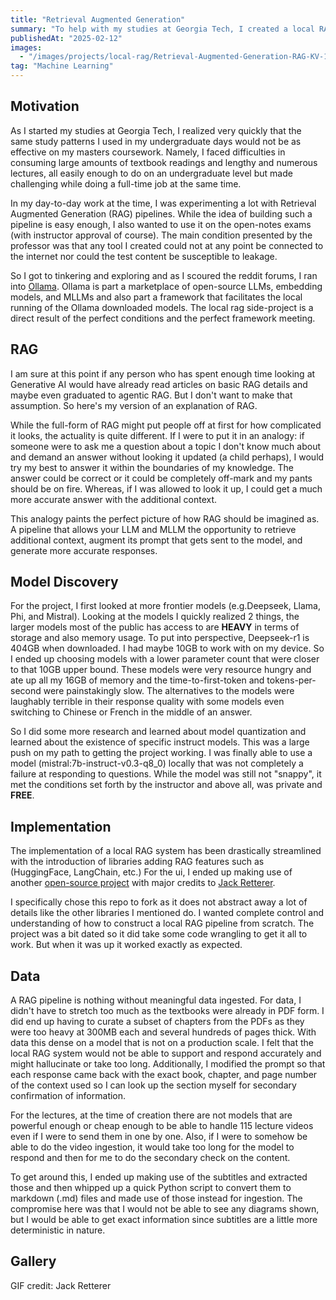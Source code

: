 ```yaml
---
title: "Retrieval Augmented Generation"
summary: "To help with my studies at Georgia Tech, I created a local RAG system that is completely private and cutoff from the internet."
publishedAt: "2025-02-12"
images:
  - "/images/projects/local-rag/Retrieval-Augmented-Generation-RAG-KV-1.jpg"
tag: "Machine Learning"
---
```


## Motivation

As I started my studies at Georgia Tech, I realized very quickly that the same study patterns
I used in my undergraduate days would not be as effective on my masters coursework. 
Namely, I faced difficulties in consuming large amounts of textbook readings and 
lengthy and numerous lectures, all easily enough to do on an undergraduate level but made 
challenging while doing a full-time job at the same time.

In my day-to-day work at the time, I was experimenting a lot with Retrieval Augmented Generation (RAG)
pipelines. While the idea of building such a pipeline is easy enough, I also wanted to use it on
the open-notes exams (with instructor approval of course). The main condition presented by the
professor was that any tool I created could not at any point be connected to the internet nor 
could the test content be susceptible to leakage.

So I got to tinkering and exploring and as I scoured the reddit forums, I ran into [Ollama](https://ollama.com/).
Ollama is part a marketplace of open-source LLMs, embedding models, and MLLMs and also part a framework
that facilitates the local running of the Ollama downloaded models. The local rag side-project is a direct
result of the perfect conditions and the perfect framework meeting.

## RAG
I am sure at this point if any person who has spent enough time looking at Generative AI would
have already read articles on basic RAG details and maybe even graduated to agentic RAG.
But I don't want to make that assumption. So here's my version of an explanation of RAG.

While the full-form of RAG might put people off at first for how complicated it looks, the 
actuality is quite different. If I were to put it in an analogy: if someone were to ask me 
a question about a topic I don't know much about and demand an answer without looking it updated
(a child perhaps), I would try my best to answer it within the boundaries of my knowledge.
The answer could be correct or it could be completely off-mark and my pants should be on fire.
Whereas, if I was allowed to look it up, I could get a much more accurate answer with the additional context.

This analogy paints the perfect picture of how RAG should be imagined as. A pipeline that allows
your LLM and MLLM the opportunity to retrieve additional context, augment its prompt that gets
sent to the model, and generate more accurate responses. 

## Model Discovery

For the project, I first looked at more frontier models (e.g.Deepseek, Llama, Phi, and Mistral).
Looking at the models I quickly realized 2 things, the larger models most of the public has access to
are **HEAVY** in terms of storage and also memory usage. To put into perspective, Deepseek-r1
is 404GB when downloaded. I had maybe 10GB to work with on my device. So I ended up choosing
models with a lower parameter count that were closer to that 10GB upper bound. These models
were very resource hungry and ate up all my 16GB of memory and the time-to-first-token 
and tokens-per-second were painstakingly slow. The alternatives to the models were laughably
 terrible in their response quality with some models even switching to Chinese or French in the
 middle of an answer.

So I did some more research and learned about model quantization and learned about the existence
of specific instruct models. This was a large push on my path to getting the project working.
I was finally able to use a model (mistral:7b-instruct-v0.3-q8_0) locally that was not 
completely a failure at responding to questions. While the model was still not "snappy", it 
met the conditions set forth by the instructor and above all, was private and **FREE**. 

## Implementation

The implementation of a local RAG system has been drastically streamlined with the introduction
of libraries adding RAG features such as (HuggingFace, LangChain, etc.) For the ui, I ended up
making use of another [open-source project](https://github.com/jackretterer/local-rag) 
with major credits to [Jack Retterer](https://github.com/jackretterer). 

I specifically chose this repo to fork as it does not abstract away a lot of details like the
other libraries I mentioned do. I wanted complete control and understanding of how to construct
a local RAG pipeline from scratch. The project was a bit dated so it did take some code wrangling to get it all to work. But when
it was up it worked exactly as expected.

## Data 

A RAG pipeline is nothing without meaningful data ingested. For data, I didn't have to stretch too
much as the textbooks were already in PDF form. I did end up having to curate a subset of chapters
from the PDFs as they were too heavy at 300MB each and several hundreds of pages thick. 
With data this dense on a model that is not on a production scale. I felt that the local RAG system would not be able to support and respond accurately and 
 might hallucinate or take too long. Additionally, I modified the prompt so that each response came back with the exact book, 
chapter, and page number of the context used so I can look up the section myself for secondary
confirmation of information.

For the lectures, at the time of creation there are not models that are powerful enough or 
cheap enough to be able to handle 115 lecture videos even if I were to send them in one by one.
Also, if I were to somehow be able to do the video ingestion, it would take too long for the model 
to respond and then for me to do the secondary check on the content. 

To get around this, I ended up making use of the subtitles and extracted those and then whipped up
a quick Python script to convert them to markdown (.md) files and made use of those instead for 
ingestion. The compromise here was that I would not be able to see any diagrams shown, but I 
would be able to get exact information since subtitles are a little more deterministic in nature.

## Gallery

<Grid columns="1" gap="24" marginTop="16" marginBottom="16">
  <Media src="/images/projects/local-rag/demo.gif" alt="Local RAG Demo" aspectRatio="16/9" radius="l" />
  <p style={{ textAlign: 'center', fontSize: '0.95em', color: '#888', marginTop: '8px' }}>
    GIF credit: <SmartLink href="https://github.com/jackretterer/local-rag" target="_blank">Jack Retterer</SmartLink>
  </p>
</Grid>



